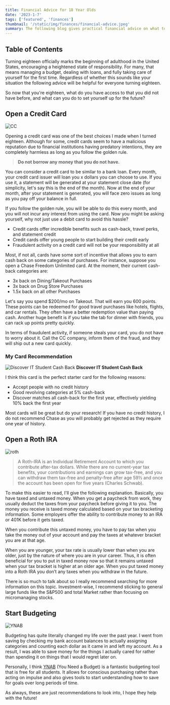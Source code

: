 ```yaml
---
title: Financial Advice for 18 Year Olds
date: '2023-1-7'
tags: ['featured', 'finances']
thumbnail: '/static/img/finances/financial-advice.jpeg'
summary: The following blog gives practical financial advice on what to do when you turn eighteen!
---
```


## Table of Contents

<TOCInline toc={props.toc} exclude="Table of Contents" toHeading={5} />

Turning eighteen officially marks the beginning of adulthood in the United States, encouraging a heightened state of responsibility. For many, that means managing a budget, dealing with loans, and fully taking care of yourself for the first time. Regardless of whether this sounds like your situation the following advice will be helpful for everyone turning eighteen.

So now that you're eighteen, what do you have access to that you did not have before, and what can you do to set yourself up for the future?

## Open a Credit Card

![CC](https://media.cnn.com/api/v1/images/stellar/prod/201026230959-underscored-chase-sapphire-preferred-and-chase-freedom-cards.jpg?q=w_3200,h_1800,x_0,y_0,c_fill)

Opening a credit card was one of the best choices I made when I turned eighteen. Although for some, credit cards seem to have a malicious reputation due to financial institutions having predatory intentions, they are completely harmless as long as you follow the golden rule.

> **Do not borrow any money that you do not have.**

You can consider a credit card to be similar to a bank loan. Every month, your credit card issuer will loan you x dollars you can choose to use. If you use it, a statement will be generated at your statement close date (for simplicity, let's say this is the end of the month). Now at the end of your month, after your statement is generated, you will face zero issues as long as you pay off your balance in full.

If you follow the golden rule, you will be able to do this every month, and you will not incur any interest from using the card. Now you might be asking yourself, why not just use a debit card to avoid this hassle?

- Credit cards offer incredible benefits such as cash-back, travel perks, and statement credit
- Credit cards offer young people to start building their credit early
- Fraudulent activity on a credit card will not be your responsibility at all

Most, if not all, cards have some sort of incentive that allows you to earn cash back on some categories of purchases. For instance, suppose you open a Chase Freedom Unlimited card. At the moment, their current cash-back categories are:

- 3x back on Dining/Takeout Purchases
- 3x back on Drug Store Purchases
- 1.5x back on all other Purchases

Let's say you spend $200/mo on Takeout. That will earn you 600 points. These points can be redeemed for good travel purchases like hotels, flights, and car rentals. They often have a better redemption value than paying cash. Another huge benefit is if you take the tab for dinner with friends, you can rack up points pretty quickly.

In terms of fraudulent activity, if someone steals your card, you do not have to worry about it. Call the CC company, inform them of the fraud, and they will ship out a new card quickly.

### My Card Recommendation

![Discover IT Student Cash Back](https://www.creditcards.com/wp-content/uploads/Discover-it-Student-Cash-Back-vs-Discover-it-Student-chrome.jpg)
**Discover IT Student Cash Back**

I think this card is the perfect starter card for the following reasons:

- Accept people with no credit history
- Good revolving categories at 5% cash-back
- Discover matches all cash-back for the first year, effectively yielding 10% back the first year

Most cards will be great but do your research! If you have no credit history, I do not recommend Chase as you will probably get rejected as they require one year of history.

## Open a Roth IRA

![roth](https://www.investingsimple.com/wp-content/uploads/2021/02/JPGS-14-scaled.jpg)

> A Roth-IRA is an Individual Retirement Account to which you contribute after-tax dollars. While there are no current-year tax benefits, your contributions and earnings can grow tax-free, and you can withdraw them tax-free and penalty-free after age 59½ and once the account has been open for five years (Charles Schwab).

To make this easier to read, I'll give the following explanation. Basically, you have taxed and untaxed money. When you get a paycheck from work, they usually deduct the taxes from your paycheck before giving it to you. The money you receive is taxed money calculated based on your tax bracketing information. Some employers offer the ability to contribute money to an IRA or 401K before it gets taxed.

When you contribute this untaxed money, you have to pay tax when you take the money out of your account and pay the taxes at whatever bracket you are at that age.

When you are younger, your tax rate is usually lower than when you are older, just by the nature of where you are in your career. Thus, it is often beneficial for you to put in taxed money now so that it remains untaxed when your tax bracket is higher at an older age. When you put taxed money into a Roth IRA you don’t any taxes when you withdraw in the future.

There is so much to talk about so I really recommend searching for more information on this topic. Investment-wise, I recommend sticking to general large funds like the S&P500 and total Market rather than focusing on micromanaging stocks.

## Start Budgeting

![YNAB](https://www-assets.youneedabudget.com/wp-content/uploads/2021/12/09200357/img_website_share.jpg)

Budgeting has quite literally changed my life over the past year. I went from saving by checking my bank account balances to actually assigning categories and counting each dollar as it came in and left my account. As a result, I was able to save money for the things I actually cared for rather than spending it on things that I would regret later on.

Personally, I think [YNAB](https://www.youneedabudget.com/) (You Need a Budget) is a fantastic budgeting tool that is free for all students. It allows for conscious purchasing rather than acting on impulse and also gives tools to start understanding how to save for goals over long periods of time.

As always, these are just recommendations to look into, I hope they help with the future!
